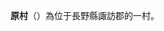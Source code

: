 {{日本町村|
自治體名=原|
町村=村|
圖像=[[File:Akyu_ruins.JPG|240px]]|
圖像說明=[[阿久遺跡|阿久遺跡]]|
町村章=|
日文原名=原村|
平假名=はらむら|
羅馬字拼音=Hara-mura|
都道府縣=長野縣|
支廳=|
郡=諏訪郡|
編號=20363-7|
面積=43.16|
邊界未定=|
人口=7,709|
統計時間=2007年8月末|
自治體=[[茅野市|茅野市]]、[[富士見町|富士見町]]|
樹=|
花=|
鳥=|
其他象徵物=|
其他象徵=|
郵遞區號=391-0100|
所在地=諏訪郡原村6549-1|
電話號碼=266-79-2111|
外部連結=http://www.vill.hara.nagano.jp/ |
經度=|
緯度=|
地圖=|
註記=
}}
'''原村'''（{{jpn|j=原村|hg=はらむら|rm=Hara mura|f=y}}）為位于長野縣諏訪郡的一村。

{{長野縣}}{{Authority control}}